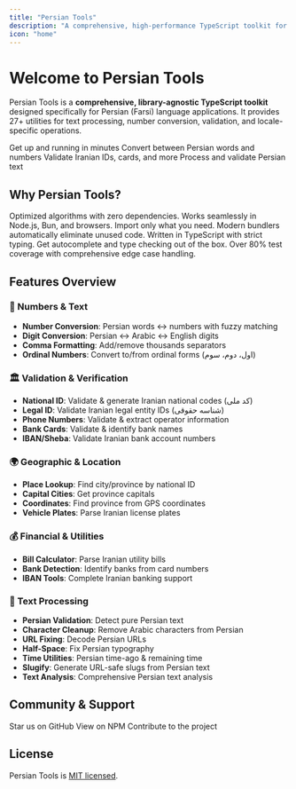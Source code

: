 ```yaml
---
title: "Persian Tools"
description: "A comprehensive, high-performance TypeScript toolkit for Persian (Farsi) text, numbers, validation, and locale utilities"
icon: "home"
---
```


# Welcome to Persian Tools

Persian Tools is a **comprehensive, library-agnostic TypeScript toolkit** designed specifically for Persian (Farsi) language applications. It provides 27+ utilities for text processing, number conversion, validation, and locale-specific operations.

<CardGroup cols={2}>
	<Card title="Quick Start" icon="rocket" href="/getting-started/installation">
		Get up and running in minutes
	</Card>
	<Card title="Number Conversion" icon="calculator" href="/utilities/numbers/number-to-words">
		Convert between Persian words and numbers
	</Card>
	<Card title="Validation" icon="shield-check" href="/utilities/validation/national-id">
		Validate Iranian IDs, cards, and more
	</Card>
	<Card title="Text Processing" icon="text" href="/utilities/text/persian-chars">
		Process and validate Persian text
	</Card>
</CardGroup>

## Why Persian Tools?

<AccordionGroup>
  <Accordion title="🚀 High Performance" icon="gauge-high">
    Optimized algorithms with zero dependencies. Works seamlessly in Node.js, Bun, and browsers.
  </Accordion>

<Accordion title="📦 Tree-Shakable" icon="tree">
	Import only what you need. Modern bundlers automatically eliminate unused code.
</Accordion>

<Accordion title="🔒 Type-Safe" icon="shield">
	Written in TypeScript with strict typing. Get autocomplete and type checking out of the box.
</Accordion>

  <Accordion title="✅ Battle-Tested" icon="vial">
    Over 80% test coverage with comprehensive edge case handling.
  </Accordion>
</AccordionGroup>

## Features Overview

### 🔢 Numbers & Text

- **Number Conversion**: Persian words ↔ numbers with fuzzy matching
- **Digit Conversion**: Persian ↔ Arabic ↔ English digits
- **Comma Formatting**: Add/remove thousands separators
- **Ordinal Numbers**: Convert to/from ordinal forms (اول، دوم، سوم)

### 🏛️ Validation & Verification

- **National ID**: Validate & generate Iranian national codes (کد ملی)
- **Legal ID**: Validate Iranian legal entity IDs (شناسه حقوقی)
- **Phone Numbers**: Validate & extract operator information
- **Bank Cards**: Validate & identify bank names
- **IBAN/Sheba**: Validate Iranian bank account numbers

### 🌍 Geographic & Location

- **Place Lookup**: Find city/province by national ID
- **Capital Cities**: Get province capitals
- **Coordinates**: Find province from GPS coordinates
- **Vehicle Plates**: Parse Iranian license plates

### 💰 Financial & Utilities

- **Bill Calculator**: Parse Iranian utility bills
- **Bank Detection**: Identify banks from card numbers
- **IBAN Tools**: Complete Iranian banking support

### 📝 Text Processing

- **Persian Validation**: Detect pure Persian text
- **Character Cleanup**: Remove Arabic characters from Persian
- **URL Fixing**: Decode Persian URLs
- **Half-Space**: Fix Persian typography
- **Time Utilities**: Persian time-ago & remaining time
- **Slugify**: Generate URL-safe slugs from Persian text
- **Text Analysis**: Comprehensive Persian text analysis

## Community & Support

<CardGroup cols={3}>
	<Card title="GitHub" icon="github" href="https://github.com/persian-tools/persian-tools">
		Star us on GitHub
	</Card>
	<Card title="NPM Package" icon="npm" href="https://www.npmjs.com/package/@persian-tools/persian-tools">
		View on NPM
	</Card>
	<Card
		title="Contributing"
		icon="code-pull-request"
		href="https://github.com/persian-tools/persian-tools/blob/master/CONTRIBUTING.md"
	>
		Contribute to the project
	</Card>
</CardGroup>

## License

Persian Tools is [MIT licensed](https://github.com/persian-tools/persian-tools/blob/master/LICENSE).

